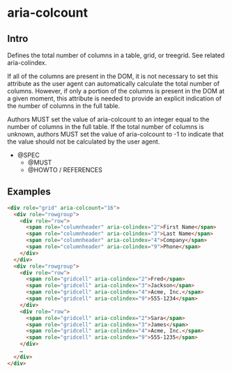 
<Meta title="Documentation|Accessibilité/aria-colcount" />

# aria-colcount

## Intro

Defines the total number of columns in a table, grid, or treegrid. See related aria-colindex.

If all of the columns are present in the DOM, it is not necessary to set this attribute as the user agent can automatically calculate the total number of columns. However, if only a portion of the columns is present in the DOM at a given moment, this attribute is needed to provide an explicit indication of the number of columns in the full table.

Authors MUST set the value of aria-colcount to an integer equal to the number of columns in the full table. If the total number of columns is unknown, authors MUST set the value of aria-colcount to -1 to indicate that the value should not be calculated by the user agent.

- @SPEC
  - @MUST
  - @HOWTO / REFERENCES

## Examples

```html
<div role="grid" aria-colcount="16">
  <div role="rowgroup">
    <div role="row">
      <span role="columnheader" aria-colindex="2">First Name</span>
      <span role="columnheader" aria-colindex="3">Last Name</span>
      <span role="columnheader" aria-colindex="4">Company</span>
      <span role="columnheader" aria-colindex="9">Phone</span>
    </div>
  </div>
  <div role="rowgroup">
    <div role="row">
      <span role="gridcell" aria-colindex="2">Fred</span>
      <span role="gridcell" aria-colindex="3">Jackson</span>
      <span role="gridcell" aria-colindex="4">Acme, Inc.</span>
      <span role="gridcell" aria-colindex="9">555-1234</span>
    </div>
    <div role="row">
      <span role="gridcell" aria-colindex="2">Sara</span>
      <span role="gridcell" aria-colindex="3">James</span>
      <span role="gridcell" aria-colindex="4">Acme, Inc.</span>
      <span role="gridcell" aria-colindex="9">555-1235</span>
    </div>
    …
  </div>
</div>
```

